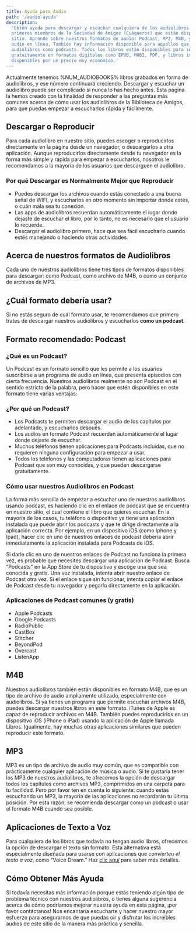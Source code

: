 ```yaml
---
title: Ayuda para Audio
path: '/audio-ayuda'
description:
  'Obtén ayuda para descargar y escuchar cualquiera de los audiolibros gratuitos de los
  primeros miembros de la Sociedad de Amigos (Cuáqueros) que están disponibles en este
  sitio. Aprende sobre nuestros formatos de audio: Podcast, MP3, M4B, y cómo reproducir el
  audio en línea. También hay información disponible para aquellos que nunca han escuchado
  audiolibros como podcasts. Todos los libros están disponibles para ser descargados
  gratuitamente en formatos digitales como EPUB, MOBI, PDF, y libros impresos están
  disponibles por un precio muy económico.'
---
```


<Lead>
  Actualmente tenemos %NUM_AUDIOBOOKS% libros grabados en forma de audiolibros, y ese
  número continuará creciendo. Descargar y escuchar un audiolibro puede ser complicado si
  nunca lo has hecho antes. Esta página la hemos creado con la finalidad de responder a
  las preguntas más comunes acerca de cómo usar los audiolibros de la Biblioteca de
  Amigos, para que puedas empezar a escucharlos rápida y fácilmente.
</Lead>

## Descargar o Reproducir

Para cada audiolibro en nuestro sitio, puedes escoger o reproducirlos directamente en la
página desde un navegador, o descargarlos a otra aplicación. Aunque reproducirlos
directamente desde tu navegador es la forma más simple y rápida para empezar a
escucharlos, nosotros le recomendamos a la mayoría de los usuarios que descarguen el
audiolibro.

### Por qué Descargar es Normalmente Mejor que Reproducir

- Puedes descargar los archivos cuando estás conectado a una buena señal de WIFI, y
  escucharlos en otro momento sin importar donde estés, o cuán mala sea tu conexión.
- Las apps de audiolibros recuerdan automáticamente el lugar donde dejaste de escuchar el
  libro, por lo tanto, no es necesario que el usuario lo recuerde.
- Descargar el audiolibro primero, hace que sea fácil escucharlo cuando estés manejando o
  haciendo otras actividades.

## Acerca de nuestros formatos de Audiolibros

Cada uno de nuestros audiolibros tiene tres tipos de formatos disponibles para descargar:
como Podcast, como archivo de M4B, o como un conjunto de archivos de MP3.

## ¿Cuál formato debería usar?

Si no estás seguro de cuál formato usar, te recomendamos que primero trates de descargar
nuestros audiolibros y escucharlos **como un podcast**.

## Formato recomendado: Podcast

### ¿Qué es un Podcast?

Un Podcast es un formato sencillo que les permite a los usuarios suscribirse a un programa
de audio en línea, que presenta episodios con cierta frecuencia. Nuestros audiolibros
realmente no son Podcast en el sentido estricto de la palabra, pero hacer que estén
disponibles en este formato tiene varias ventajas:

### ¿Por qué un Podcast?

- Los Podcasts te permiten descargar el audio de los capítulos por adelantado, y
  escucharlos después.
- Los audios en formato Podcast recuerdan automáticamente el lugar donde dejaste de
  escuchar.
- Muchos teléfonos tienen aplicaciones para Podcasts incluidas, que no requieren ninguna
  configuración para empezar a usar.
- Todos los teléfonos y las computadoras tienen aplicaciones para Podcast que son muy
  conocidas, y que pueden descargarse gratuitamente.

### Cómo usar nuestros Audiolibros en Podcast

La forma más sencilla de empezar a escuchar uno de nuestros audiolibros usando podcast, es
haciendo clic en el enlace de podcast que se encuentra en nuestro sitio, el cual contiene
el libro que quieres escuchar. En la mayoría de los casos, tu teléfono o dispositivo ya
tiene una aplicación instalada que puede abrir los podcasts y que te dirige directamente a
la aplicación correcta. Por ejemplo, en un dispositivo iOS (como Iphone y Ipad), hacer
clic en uno de nuestros enlaces de podcast debería abrir inmediatamente la aplicación
instalada para Podcasts de iOS.

Si darle clic en uno de nuestros enlaces de Podcast no funciona la primera vez, es
probable que necesites descargar una aplicación de Podcast. Busca “Podcasts” en la App
Store de tu dispositivo y escoge una que sea conocida y gratis. Una vez instalada, intenta
abrir nuestro enlace de Podcast otra vez. Si el enlace sigue sin funcionar, intenta copiar
el enlace de Podcast desde tu navegador y pegarlo directamente en la aplicación.

### Aplicaciones de Podcast comunes (y gratis)

- Apple Podcasts
- Google Podcasts
- RadioPublic
- CastBox
- Stitcher
- BeyondPod
- Overcast
- ListenApp

## M4B

Nuestros audiolibros también están disponibles en formato M4B, que es un tipo de archivo
de audio ampliamente utilizado, especialmente con audiolibros. Si ya tienes un programa
que permite escuchar archivos M4B, puedes descargar nuestros libros en este formato.
iTunes de Apple es capaz de reproducir archivos en M4B. También puedes reproducirlos en un
dispositivo iOS (iPhone o iPad) usando la aplicación de Apple llamada Libros. Igualmente,
hay muchas otras aplicaciones similares que pueden reproducir este formato.

## MP3

MP3 es un tipo de archivo de audio muy común, que es compatible con prácticamente
cualquier aplicación de música o audio. Si te gustaría tener los MP3 de nuestros
audiolibros, te ofrecemos la opción de descargar todos los capítulos como archivos MP3,
comprimidos en una carpeta para tu facilidad. Pero por favor ten en cuenta lo siguiente:
cuando estás escuchando un MP3, la mayoría de las aplicaciones no recordarán tu última
posición. Por esta razón, se recomienda descargar como un podcast o usar el formato M4B
cuando sea posible.

## Aplicaciones de Texto a Voz

Para cualquiera de los libros que todavía no tengan audio libros, ofrecemos la opción de
descargar el texto sin formato. Esta alternativa está especialmente diseñada para usarse
con aplicaciones que _convierten el texto a voz,_ como “Voice Dream.” Haz
[clic aquí](/descargar-texto-sin-formato) para saber más detalles.

## Cómo Obtener Más Ayuda

Si todavía necesitas más información porque estás teniendo algún tipo de problema técnico
con nuestros audiolibros, o tienes alguna sugerencia acerca de cómo podríamos mejorar
nuestra ayuda en esta página, ¡por favor contáctanos! Nos encantaría escucharte y hacer
nuestro mayor esfuerzo para asegurarnos de que puedas oír y disfrutar los increíbles
audios de este sitio de la manera más práctica y sencilla.

